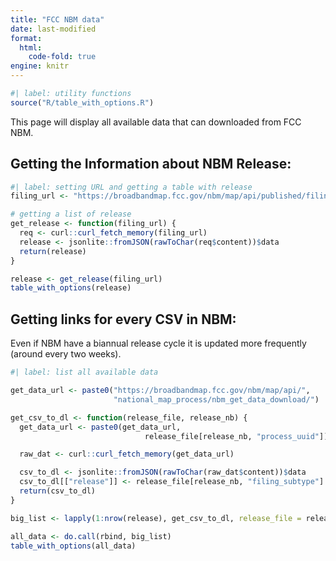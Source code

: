 ```yaml
---
title: "FCC NBM data"
date: last-modified
format: 
  html:
    code-fold: true
engine: knitr
---
```


```r
#| label: utility functions
source("R/table_with_options.R")
```

This page will display all available data that can downloaded from FCC NBM. 

## Getting the Information about NBM Release: 

```r
#| label: setting URL and getting a table with release
filing_url <- "https://broadbandmap.fcc.gov/nbm/map/api/published/filing"

# getting a list of release
get_release <- function(filing_url) {
  req <- curl::curl_fetch_memory(filing_url)
  release <- jsonlite::fromJSON(rawToChar(req$content))$data
  return(release)
}

release <- get_release(filing_url)
table_with_options(release)
```

## Getting links for every CSV in NBM: 

Even if NBM have a biannual release cycle it is updated more frequently (around every two weeks). 

```r
#| label: list all available data

get_data_url <- paste0("https://broadbandmap.fcc.gov/nbm/map/api/",
                       "national_map_process/nbm_get_data_download/")

get_csv_to_dl <- function(release_file, release_nb) {
  get_data_url <- paste0(get_data_url,
                              release_file[release_nb, "process_uuid"])

  raw_dat <- curl::curl_fetch_memory(get_data_url)

  csv_to_dl <- jsonlite::fromJSON(rawToChar(raw_dat$content))$data
  csv_to_dl[["release"]] <- release_file[release_nb, "filing_subtype"] 
  return(csv_to_dl)
}

big_list <- lapply(1:nrow(release), get_csv_to_dl, release_file = release)

all_data <- do.call(rbind, big_list)
table_with_options(all_data)
```
